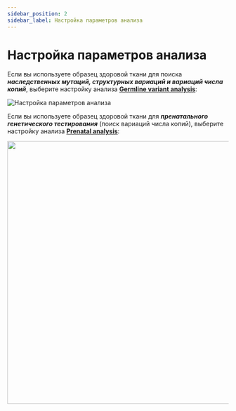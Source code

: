 ```yaml
---
sidebar_position: 2
sidebar_label: Настройка параметров анализа
---
```


# Настройка параметров анализа

Если вы используете образец здоровой ткани для поиска ***наследственных мутаций, структурных вариаций и
вариаций числа копий***, выберите настройку анализа
**[Germline variant analysis](/settings/settings/main-presets#germline-variant-analysis)**:

![Настройка параметров анализа](/img/version_1.02/germline_preset.png)

Если вы используете образец здоровой ткани для ***пренатального генетического тестирования***
(поиск вариаций числа копий), выберите настройку анализа
**[Prenatal analysis](/settings/settings/main-presets#prenatal-analysis)**:

<p align="center">
<img src={require('/img/version_1.02/prenatal_preset.png').default} width="600"/>
</p>


<SettingsPresets />
